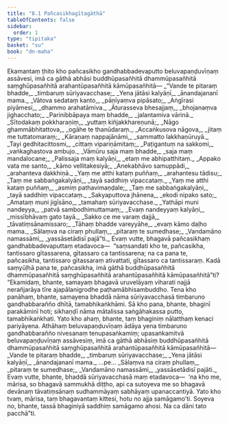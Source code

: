 ```yaml
---
title: "8.1 Pañcasikhagītagāthā"
tableOfContents: false
sidebar:
  order: 1
type: "tipitaka"
basket: "su"
book: "dn-maha"
---
```



<DynamicBreadcrumb />

<Division number="348" book="dn-maha" bookNo="7" page="212">

<Paragraph number="827" book="dn-maha">
Ekamantaṃ ṭhito kho pañcasikho gandhabbadevaputto beluvapaṇḍuvīṇaṃ assāvesi, imā ca gāthā abhāsi buddhūpasañhitā dhammūpasañhitā saṃghūpasañhitā arahantūpasañhitā kāmūpasañhitā—
</Paragraph>

<Paragraph number="828" type="verses" book="dn-maha">
_“Vande te pitaraṃ bhadde,_  
_timbaruṃ sūriyavacchase;_  
_Yena jātāsi kalyāṇī,_  
_ānandajananī mama._  

</Paragraph>

<Paragraph number="829" type="verses" book="dn-maha">
_Vātova sedataṃ kanto,_  
_pānīyaṃva pipāsato;_  
_Aṅgīrasi piyāmesi,_  
_dhammo arahatāmiva._  

</Paragraph>

<Paragraph number="830" type="verses" book="dn-maha">
_Āturasseva bhesajjaṃ,_  
_bhojanaṃva jighacchato;_  
_Parinibbāpaya maṃ bhadde,_  
_jalantamiva vārinā._  

</Paragraph>

<Paragraph number="831" type="verses" book="dn-maha">
_Sītodakaṃ pokkharaṇiṃ,_  
_yuttaṃ kiñjakkhareṇunā;_  
_Nāgo ghammābhitattova,_  
_ogāhe te thanūdaraṃ._  

</Paragraph>

<Paragraph number="832" type="verses" book="dn-maha">
_Accaṅkusova nāgova,_  
_jitaṃ me tuttatomaraṃ;_  
_Kāraṇaṃ nappajānāmi,_  
_sammatto lakkhaṇūruyā._  

</Paragraph>

<Paragraph number="833" type="verses" book="dn-maha">
_Tayi gedhitacittosmi,_  
_cittaṃ vipariṇāmitaṃ;_  
_Paṭigantuṃ na sakkomi,_  
_vaṅkaghastova ambujo._  

</Paragraph>

<Paragraph number="834" type="verses" book="dn-maha">
_Vāmūru saja maṃ bhadde,_  
_saja maṃ mandalocane;_  
_Palissaja maṃ kalyāṇi,_  
_etaṃ me abhipatthitaṃ._  

</Paragraph>

<Paragraph number="835" type="verses" book="dn-maha">
_Appako vata me santo,_  
_kāmo vellitakesiyā;_  
_Anekabhāvo samuppādi,_  
_arahanteva dakkhiṇā._  

</Paragraph>

<Paragraph number="836" type="verses" book="dn-maha">
_Yaṃ me atthi kataṃ puññaṃ,_  
_arahantesu tādisu;_  
_Taṃ me sabbaṅgakalyāṇi,_  
_tayā saddhiṃ vipaccataṃ._  

</Paragraph>

<Paragraph number="837" type="verses" book="dn-maha">
_Yaṃ me atthi kataṃ puññaṃ,_  
_asmiṃ pathavimaṇḍale;_  
_Taṃ me sabbaṅgakalyāṇi,_  
_tayā saddhiṃ vipaccataṃ._  

</Paragraph>

<Paragraph number="838" type="verses" book="dn-maha">
_Sakyaputtova jhānena,_  
_ekodi nipako sato;_  
_Amataṃ muni jigīsāno,_  
_tamahaṃ sūriyavacchase._  

</Paragraph>

<Paragraph number="839" type="verses" book="dn-maha">
_Yathāpi muni nandeyya,_  
_patvā sambodhimuttamaṃ;_  
_Evaṃ nandeyyaṃ kalyāṇi,_  
_missībhāvaṃ gato tayā._  

</Paragraph>

<Paragraph number="840" type="verses" book="dn-maha">
_Sakko ce me varaṃ dajjā,_  
_tāvatiṃsānamissaro;_  
_Tāhaṃ bhadde vareyyāhe,_  
_evaṃ kāmo daḷho mama._  

</Paragraph>

<Paragraph number="841" type="verses" book="dn-maha">
_Sālaṃva na ciraṃ phullaṃ,_  
_pitaraṃ te sumedhase;_  
_Vandamāno namassāmi,_  
_yassāsetādisī pajā”ti._  

</Paragraph>

</Division>
<Division number="349" book="dn-maha" bookNo="7" page="213">

<Paragraph number="842" book="dn-maha">
Evaṃ vutte, bhagavā pañcasikhaṃ gandhabbadevaputtaṃ etadavoca—  “saṃsandati kho te, pañcasikha, tantissaro gītassarena, gītassaro ca tantissarena; na ca pana te, pañcasikha, tantissaro gītassaraṃ ativattati, gītassaro ca tantissaraṃ. Kadā saṃyūḷhā pana te, pañcasikha, imā gāthā buddhūpasañhitā dhammūpasañhitā saṃghūpasañhitā arahantūpasañhitā kāmūpasañhitā”ti? “Ekamidaṃ, bhante, samayaṃ bhagavā uruvelāyaṃ viharati najjā nerañjarāya tīre ajapālanigrodhe paṭhamābhisambuddho. Tena kho panāhaṃ, bhante, samayena bhaddā nāma sūriyavacchasā timbaruno gandhabbarañño dhītā, tamabhikaṅkhāmi. Sā kho pana, bhante, bhaginī parakāminī hoti; sikhaṇḍī nāma mātalissa saṅgāhakassa putto, tamabhikaṅkhati. Yato kho ahaṃ, bhante, taṃ bhaginiṃ nālatthaṃ kenaci pariyāyena. Athāhaṃ beluvapaṇḍuvīṇaṃ ādāya yena timbaruno gandhabbarañño nivesanaṃ tenupasaṅkamiṃ; upasaṅkamitvā beluvapaṇḍuvīṇaṃ assāvesiṃ, imā ca gāthā abhāsiṃ buddhūpasañhitā dhammūpasañhitā saṃghūpasañhitā arahantūpasañhitā kāmūpasañhitā—
</Paragraph>

<Paragraph number="843" type="verses" book="dn-maha">
_Vande te pitaraṃ bhadde,_  
_timbaruṃ sūriyavacchase;_  
_Yena jātāsi kalyāṇī,_  
_ānandajananī mama._  


</Paragraph>
</Division>

<Paragraph number="844" type="center" book="dn-maha">
…pe…


</Paragraph>

<Paragraph number="845" type="verses" book="dn-maha">
_Sālaṃva na ciraṃ phullaṃ,_  
_pitaraṃ te sumedhase;_  
_Vandamāno namassāmi,_  
_yassāsetādisī pajāti._  

</Paragraph>

<Paragraph number="846" book="dn-maha">
Evaṃ vutte, bhante, bhaddā sūriyavacchasā maṃ etadavoca—  ‘na kho me, mārisa, so bhagavā sammukhā diṭṭho, api ca sutoyeva me so bhagavā devānaṃ tāvatiṃsānaṃ sudhammāyaṃ sabhāyaṃ upanaccantiyā. Yato kho tvaṃ, mārisa, taṃ bhagavantaṃ kittesi, hotu no ajja samāgamo’ti. Soyeva no, bhante, tassā bhaginiyā saddhiṃ samāgamo ahosi. Na ca dāni tato pacchā”ti.
</Paragraph>